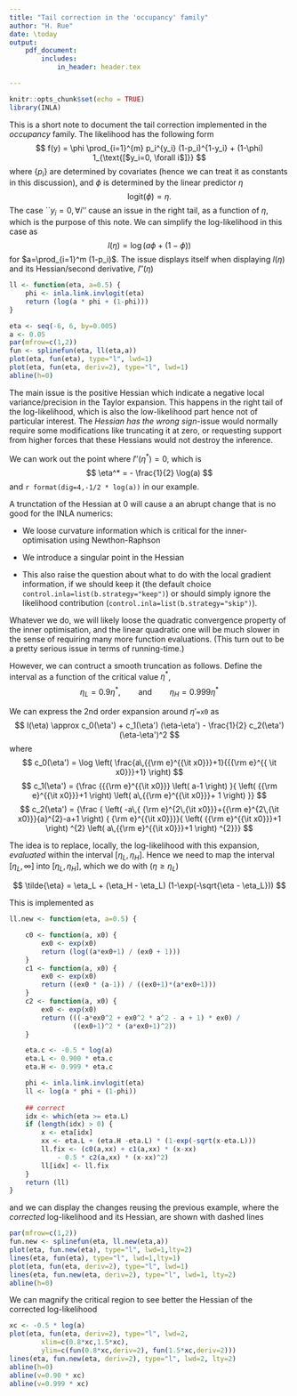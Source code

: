 ```yaml
---
title: "Tail correction in the 'occupancy' family"
author: "H. Rue"
date: \today
output: 
    pdf_document: 
        includes:
            in_header: header.tex

---
```


\def\logit#1{\text{logit}(#1)}
\def\ilogit#1{\text{inv.logit}(#1)}
\def\diag#1{\text{diag}(#1)}
\def\Cov#1#2{\text{Cov}(x_{#1}, x_{#2})}
\def\Var#1{\text{Var}(x_{#1})}

```r
knitr::opts_chunk$set(echo = TRUE)
library(INLA)
```

This is a short note to document the tail correction implemented in
the *occupancy* family.
The likelihood has the following form
$$
    f(y) = \phi \prod_{i=1}^{m} p_i^{y_i} (1-p_i)^{1-y_i} + (1-\phi)
    1_{\text{[$y_i=0, \forall i$]}}
$$
where $\{p_i\}$ are determined by covariates 
(hence we can treat it as constants in this discussion), and $\phi$ is determined 
by the linear predictor $\eta$
$$
	\logit{\phi} = \eta.
$$
The case ``$y_i=0, \forall i$'' cause an issue in the right tail, as a
function of $\eta$, which is the purpose of this note. We can simplify
the log-likelihood in this case as
$$
	l(\eta) = \log\left( a\phi + (1-\phi) \right)
$$
for $a=\prod_{i=1}^m (1-p_i)$. The issue displays itself
when displaying $l(\eta)$ and its Hessian/second derivative, $l''(\eta)$
```r
ll <- function(eta, a=0.5) {
	phi <- inla.link.invlogit(eta)
	return (log(a * phi + (1-phi)))
}

eta <- seq(-6, 6, by=0.005)
a <- 0.05
par(mfrow=c(1,2))
fun <- splinefun(eta, ll(eta,a))
plot(eta, fun(eta), type="l", lwd=1)
plot(eta, fun(eta, deriv=2), type="l", lwd=1)
abline(h=0)
```

The main issue is the positive Hessian which indicate a negative local
variance/precision in the Taylor expansion. This happens in the right
tail of the log-likelihood, which is also the low-likelihood part
hence not of particular interest. The *Hessian has the wrong
sign*-issue would normally require some modifications like truncating
it at zero, or requesting support from higher forces that these
Hessians would not destroy the inference.

We can work out the point where $l''(\eta^*)=0$, which is
$$
	\eta^* = - \frac{1}{2} \log(a)
$$
and `r format(dig=4,-1/2 * log(a))` in our example.

A trunctation of the Hessian at 0 will cause a an abrupt change that
is no good for the INLA numerics:

- We loose curvature information which is critical for the
  inner-optimisation using Newthon-Raphson

- We introduce a singular point in the Hessian

- This also raise the question about what to do with the local
  gradient information, if we should keep it (the default choice
  `control.inla=list(b.strategy="keep")`) or should simply ignore the
  likelihood contribution (`control.inla=list(b.strategy="skip")`).

Whatever we do, we will likely loose the quadratic convergence
property of the inner optimisation, and the linear quadratic one will
be much slower in the sense of requiring many more function
evaluations. (This turn out to be a pretty serious issue in terms of
running-time.)

However, we can contruct a smooth truncation as follows.  Define
the interval as a function of the critical value $\eta^*$,
$$ 
	\eta_L = 0.9 \eta^*, \qquad\text{and}\qquad \eta_H = 0.999 \eta^*
$$

We can express the 2nd order expansion around $\eta'$`=x0` as 
$$
	l(\eta) \approx c_0(\eta') + c_1(\eta') (\eta-\eta') - \frac{1}{2} c_2(\eta') (\eta-\eta')^2
$$
where
$$
	c_0(\eta') = 
\log  \left( \frac{a\,{{\rm e}^{{\it x0}}}+1}{{{\rm e}^{{
\it x0}}}+1} \right)
$$
$$
	c_1(\eta') = {\frac {{{\rm e}^{{\it x0}}} \left( a-1 \right) }{
 \left( {{\rm e}^{{\it x0}}}+1 \right)  \left( a\,{{\rm e}^{{\it x0}}}+
1 \right) }} 
$$
$$
	c_2(\eta') = {\frac { \left( -a\,{
{\rm e}^{2\,{\it x0}}}+{{\rm e}^{2\,{\it x0}}}{a}^{2}-a+1 \right) {
{\rm e}^{{\it x0}}}}{ \left( {{\rm e}^{{\it x0}}}+1 \right) ^{2}
 \left( a\,{{\rm e}^{{\it x0}}}+1 \right) ^{2}}}
$$

The idea is to replace, locally, the log-likelihood with this
expansion, *evaluated* within the interval $[\eta_L, \eta_H]$. Hence
we need to map the interval $[\eta_L, \infty]$ into $[\eta_L,
\eta_H]$, which we do with ($\eta \ge \eta_L$)

$$
	\tilde{\eta} = \eta_L + (\eta_H - \eta_L) (1-\exp(-\sqrt{\eta -
	\eta_L}))
$$

This is implemented as

```r
ll.new <- function(eta, a=0.5) {

	c0 <- function(a, x0) {
		ex0 <- exp(x0)
		return (log((a*ex0+1) / (ex0 + 1)))
	}
	c1 <- function(a, x0) {
		ex0 <- exp(x0)
		return ((ex0 * (a-1)) / ((ex0+1)*(a*ex0+1)))
	}
	c2 <- function(a, x0) {
		ex0 <- exp(x0)
		return (((-a*ex0^2 + ex0^2 * a^2 - a + 1) * ex0) / 
		        ((ex0+1)^2 * (a*ex0+1)^2))
	}

	eta.c <- -0.5 * log(a)
	eta.L <- 0.900 * eta.c
	eta.H <- 0.999 * eta.c

	phi <- inla.link.invlogit(eta)
	ll <- log(a * phi + (1-phi))
	
	## correct
	idx <- which(eta >= eta.L) 
	if (length(idx) > 0) {
		x <- eta[idx]
		xx <- eta.L + (eta.H -eta.L) * (1-exp(-sqrt(x-eta.L)))
		ll.fix <- (c0(a,xx) + c1(a,xx) * (x-xx) 
			- 0.5 * c2(a,xx) * (x-xx)^2)
		ll[idx] <- ll.fix
	}
	return (ll)
}
```
and we can display the changes reusing the previous example, where the
		*corrected* log-likelihood and its Hessian, are shown with dashed lines
```r
par(mfrow=c(1,2))
fun.new <- splinefun(eta, ll.new(eta,a))
plot(eta, fun.new(eta), type="l", lwd=1,lty=2)
lines(eta, fun(eta), type="l", lwd=1,lty=1)
plot(eta, fun(eta, deriv=2), type="l", lwd=1)
lines(eta, fun.new(eta, deriv=2), type="l", lwd=1, lty=2)
abline(h=0)
```

We can magnify the critical region to see better the Hessian of the
corrected log-likelihood

```r
xc <- -0.5 * log(a)
plot(eta, fun(eta, deriv=2), type="l", lwd=2,
		xlim=c(0.8*xc,1.5*xc),
		ylim=c(fun(0.8*xc,deriv=2), fun(1.5*xc,deriv=2)))
lines(eta, fun.new(eta, deriv=2), type="l", lwd=2, lty=2)
abline(h=0)
abline(v=0.90 * xc)
abline(v=0.999 * xc)
```

